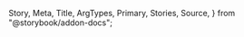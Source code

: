   Story,
  Meta,
  Title,
  ArgTypes,
  Primary,
  Stories,
  Source,
} from "@storybook/addon-docs";

<Meta of={PasswordControllerStories} />

<Title />

<Primary />

## How to set up

PasswordController is built with InputController

## Props

<ArgTypes of={PasswordControllerStories} />

## Stories

<Stories title="" />
